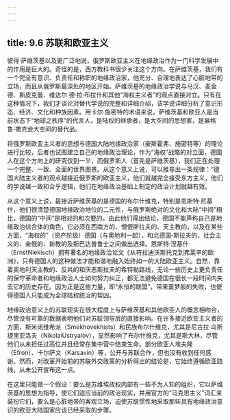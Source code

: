 ```yaml
---
---
---
```

title: 9.6 苏联和欧亚主义
---



彼得·萨维茨基以及更广泛地说，俄罗斯欧亚主义在地缘政治作为一门科学发展中的作用是巨大的。奇怪的是，西方教科书很少关注这个方向。在萨维茨基，我们有一个完全有意识、负责任和称职的地缘政治家，他充分、合理地表达了心脏地带的立场，而且从俄罗斯最深处的地区开始。萨维茨基的地缘政治学说与马汉、麦金德、斯皮克曼、维达尔·德·拉·布拉什和其他“海权主义者”的观点直接对立。只有在这种情况下，我们才谈论对替代学说的完整和详细介绍，该学说详细分析了意识形态、经济、文化和种族因素。用卡尔·施密特的术语来说，萨维茨基和欧亚人是当前状态下“地球之秩序”的代言人，是陆权的继承者，是大空间的思想家，是盎格鲁‑撒克逊大空间的替代品。

将俄罗斯欧亚主义者的思想与德国大陆地缘政治家（豪斯霍弗、施密特等）的理论进行比较，后者也试图建立自己的地缘政治理论，作为“海权”战略的对立面，德国人在这个方向上的研究仅到一半，而俄罗斯人（首先是萨维茨基），我们正在处理一个完整、一致、全面的世界图景。从这个意义上说，可以推导出一条规律：“德国大陆主义者的观点越接近俄罗斯的欧亚主义，他们就越完全接受东方主义，他们的学说越一致和合乎逻辑，他们在地缘政治基础上制定的政治计划就越有效。

从这个意义上说，最接近萨维茨基的是德国的布尔什维克，特别是恩斯特·尼基什，他们很清楚德国地缘政治地位的二元性，与俄罗斯绝对的文化和大陆“中间”相比，德国的“中间”是相对的和次要的。由此他们得出结论，德国不能声称自己是地缘政治综合体的角色，它必须在西南方的、憎恨斯拉夫的、天主教的，以及在某些方面，“海权的”（资产阶级）德国（与奥地利一起），和北德国‑斯拉夫的、社会主义的、亲俄的、新教的及斯巴达普鲁士之间做出选择。恩斯特·涅基什（ErnstNiekisch）拥有著名的地缘政治论文《从符拉迪沃斯托克到弗莱辛的欧洲》，只有德国人的这种做法才能和谐地融入始终如一的大陆欧亚主义。自然，靠着奥地利天主教的、反共的和厌恶斯拉夫的希特勒路线，无论一些历史上更负责任的保守革命者和地缘政治人士如何努力纠正，都无法避免德国在很长一段时间内失去它的历史存在。因为正是这些力量，即“永恒的联盟”，带来噩梦般的失败，也使得德国人只能成为全球陆权统治的帮凶。

地缘政治意义上的苏联现实在很大程度上与萨维茨基和其他欧亚人的概念相吻合，尽管没有可靠的数据表明他们对苏联领导层的直接影响。在许多接近欧亚主义者的方面，斯米诺维希派（Smekhovekhists）和民族布尔什维克，尤其是尼古拉·乌斯捷里亚洛夫（NikolaiUstryalov），显然影响了布尔什维克，尤其是斯大林，尽管他们从未担任过高位并且经常在集中营中结束生命。部分欧亚人埃夫隆（Efron）、卡尔萨文（Karsavin）等，公开与苏联合作，但也没有收到任何感谢。然而，对改革开始前的苏联外交政策的分析得出的结论是，它始终遵循欧亚路线，从未公开宣布这一点。

在这里只能做一个假设：要么是苏维埃政权内部有一些不为人知的组织，它以萨维茨基的思想为指导，使它们适应当前的政治现实，并用官方的“马克思主义”词汇来装扮它们，要么是心脏地带的客观立场，迫使苏联惯性地采取那些具有地缘政治意识的欧亚大陆国家应该已经采取的步骤。